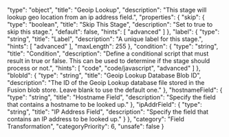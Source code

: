   "type": "object",
  "title": "Geoip Lookup",
  "description": "This stage will lookup geo location from an ip address field.",
  "properties": {
    "skip": {
      "type": "boolean",
      "title": "Skip This Stage",
      "description": "Set to true to skip this stage.",
      "default": false,
      "hints": [
        "advanced"
      ]
    },
    "label": {
      "type": "string",
      "title": "Label",
      "description": "A unique label for this stage.",
      "hints": [
        "advanced"
      ],
      "maxLength": 255
    },
    "condition": {
      "type": "string",
      "title": "Condition",
      "description": "Define a conditional script that must result in true or false. This can be used to determine if the stage should process or not.",
      "hints": [
        "code",
        "code/javascript",
        "advanced"
      ]
    },
    "blobId": {
      "type": "string",
      "title": "Geoip Lookup Database Blob ID",
      "description": "The ID of the Geoip Lookup database file stored in the Fusion blob store. Leave blank to use the default one."
    },
    "hostnameField": {
      "type": "string",
      "title": "Hostname Field",
      "description": "Specify the field that contains a hostname to be looked up."
    },
    "ipAddrField": {
      "type": "string",
      "title": "IP Address Field",
      "description": "Specify the field that contains an IP address to be looked up."
    }
  },
  "category": "Field Transformation",
  "categoryPriority": 6,
  "unsafe": false
}
